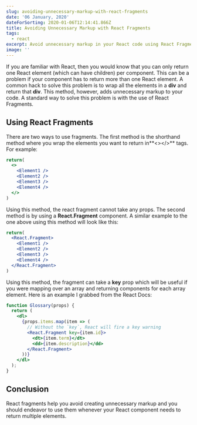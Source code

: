 ```yaml
---
slug: avoiding-unnecessary-markup-with-react-fragments
date: '06 January, 2020'
dateForSorting: 2020-01-06T12:14:41.866Z
title: Avoiding Unnecessary Markup with React Fragments
tags:
  - react
excerpt: Avoid unnecessary markup in your React code using React Fragments.
image: ''
---
```

If you are familiar with React, then you would know that you can only return one React element (which can have children) per component. This can be a problem if your component has to return more than one React element. A common hack to solve this problem is to wrap all the elements in a **div** and return that **div**. This method, however, adds unnecessary markup to your code. A standard way to solve this problem is with the use of React Fragments.

## Using React Fragments

There are two ways to use fragments. The first method is the shorthand method where you wrap the elements you want to return in**<></>** tags. For example:

```jsx
return(
  <>
    <Element1 />
    <Element2 />
    <Element3 />
    <Element4 />
  </>
)
```

Using this method, the react fragment cannot take any props.
The second method is by using a **React.Fragment** component. A similar example to the one above using this method will look like this:

```jsx
return(
  <React.Fragment>
    <Element1 />
    <Element2 />
    <Element3 />
    <Element4 />
  </React.Fragment>
)
```

Using this method, the fragment can take a **key** prop which will be useful if you were mapping over an array and returning components for each array element. Here is an example I grabbed from the React Docs:

```jsx
function Glossary(props) {
  return (
    <dl>
      {props.items.map(item => (
        // Without the `key`, React will fire a key warning
        <React.Fragment key={item.id}>
          <dt>{item.term}</dt>
          <dd>{item.description}</dd>
        </React.Fragment>
      ))}
    </dl>
  );
}
```



## Conclusion

React fragments help you avoid creating unnecessary markup and you should endeavor to use them whenever your React component needs to return multiple elements.
